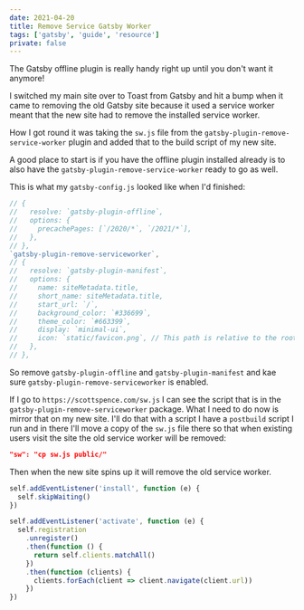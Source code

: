 ```yaml
---
date: 2021-04-20
title: Remove Service Gatsby Worker
tags: ['gatsby', 'guide', 'resource']
private: false
---
```


The Gatsby offline plugin is really handy right up until you don't
want it anymore!

I switched my main site over to Toast from Gatsby and hit a bump when
it came to removing the old Gatsby site because it used a service
worker meant that the new site had to remove the installed service
worker.

How I got round it was taking the `sw.js` file from the
`gatsby-plugin-remove-service-worker` plugin and added that to the
build script of my new site.

A good place to start is if you have the offline plugin installed
already is to also have the `gatsby-plugin-remove-service-worker`
ready to go as well.

This is what my `gatsby-config.js` looked like when I'd finished:

```js
// {
//   resolve: `gatsby-plugin-offline`,
//   options: {
//     precachePages: [`/2020/*`, `/2021/*`],
//   },
// },
`gatsby-plugin-remove-serviceworker`,
// {
//   resolve: `gatsby-plugin-manifest`,
//   options: {
//     name: siteMetadata.title,
//     short_name: siteMetadata.title,
//     start_url: `/`,
//     background_color: `#336699`,
//     theme_color: `#663399`,
//     display: `minimal-ui`,
//     icon: `static/favicon.png`, // This path is relative to the root of the site.
//   },
// },
```

So remove `gatsby-plugin-offline` and `gatsby-plugin-manifest` and kae
sure `gatsby-plugin-remove-serviceworker` is enabled.

If I go to `https://scottspence.com/sw.js` I can see the script that
is in the `gatsby-plugin-remove-serviceworker` package. What I need to
do now is mirror that on my new site. I'll do that with a script I
have a `postbuild` script I run and in there I'll move a copy of the
`sw.js` file there so that when existing users visit the site the old
service worker will be removed:

```json
"sw": "cp sw.js public/"
```

Then when the new site spins up it will remove the old service worker.

```js
self.addEventListener('install', function (e) {
  self.skipWaiting()
})

self.addEventListener('activate', function (e) {
  self.registration
    .unregister()
    .then(function () {
      return self.clients.matchAll()
    })
    .then(function (clients) {
      clients.forEach(client => client.navigate(client.url))
    })
})
```
